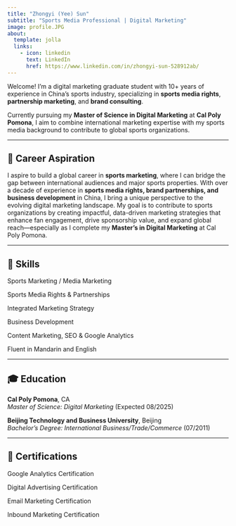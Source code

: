 ```yaml
---
title: "Zhongyi (Yee) Sun"
subtitle: "Sports Media Professional | Digital Marketing"
image: profile.JPG
about:
  template: jolla
  links:
    - icon: linkedin
      text: LinkedIn
      href: https://www.linkedin.com/in/zhongyi-sun-528912ab/
---
```


Welcome! I'm a digital marketing graduate student with 10+ years of experience in China's sports industry, specializing in **sports media rights**, **partnership marketing**, and **brand consulting**.

Currently pursuing my **Master of Science in Digital Marketing** at **Cal Poly Pomona**, I aim to combine international marketing expertise with my sports media background to contribute to global sports organizations.

------------------------------------------------------------------------

## 🎯 Career Aspiration

I aspire to build a global career in **sports marketing**, where I can bridge the gap between international audiences and major sports properties. With over a decade of experience in **sports media rights, brand partnerships, and business development** in China, I bring a unique perspective to the evolving digital marketing landscape. My goal is to contribute to sports organizations by creating impactful, data-driven marketing strategies that enhance fan engagement, drive sponsorship value, and expand global reach—especially as I complete my **Master’s in Digital Marketing** at Cal Poly Pomona.

------------------------------------------------------------------------

## 💼 Skills

Sports Marketing / Media Marketing\

Sports Media Rights & Partnerships\

Integrated Marketing Strategy\

Business Development\

Content Marketing, SEO & Google Analytics\

Fluent in Mandarin and English

------------------------------------------------------------------------

## 🎓 Education

**Cal Poly Pomona**, CA\
*Master of Science: Digital Marketing* (Expected 08/2025)

**Beijing Technology and Business University**, Beijing\
*Bachelor's Degree: International Business/Trade/Commerce* (07/2011)

------------------------------------------------------------------------

## 🧾 Certifications

Google Analytics Certification\

Digital Advertising Certification\

Email Marketing Certification\

Inbound Marketing Certification
